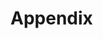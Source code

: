 # Appendix

<!-- Appendix A -->

<!-- Coding Frame for Instructional Support for STEM-Related Activities from the Program Quality Assessment  -->

<!-- Code	Description	Alignment with Work With Data -->
<!-- Predict	Staff ask youth to make predictions, conjectures, or hypotheses -->
<!-- 	Asking questions or defining problems -->
<!-- Analyze	Staff support youth in using a simulation, experiment, or model to answer questions, explore solutions, or test hypotheses -->
<!-- 	Data modeling -->
<!-- Model	Staff support youth in analyzing data to draw conclusions -->
<!-- 	Data modeling -->
<!-- Measure	Staff support youth in collecting data or measuring -->
<!-- 	Generating data -->
<!-- Tools	Staff support youth in using tools of the field -->
<!-- 	- -->
<!-- Precision	Staff highlight value of precision and accuracy in measuring, observing, recording, or calculating -->
<!-- 	Interpreting and communicating findings -->
<!-- Vocabulary	Staff model use of STEM vocabulary terms -->
<!-- 	- -->
<!-- Classification	Staff support youth in using classification and abstraction, linking concrete examples to principles, laws, categories, and formulas -->
<!-- 	Making observations -->
<!-- Symbols	Staff support youth in conveying STEM concepts through symbols, models, or other nonverbal language -->
<!-- 	Data modeling -->
